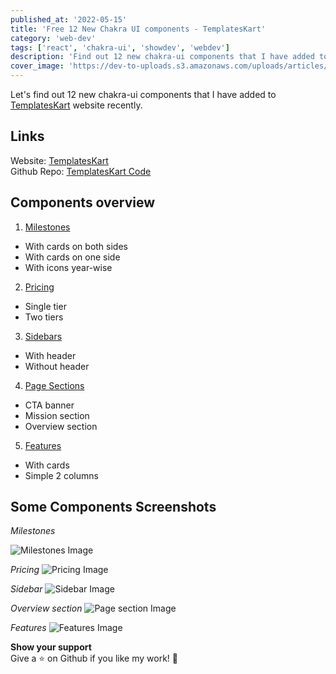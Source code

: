 ```yaml
---
published_at: '2022-05-15'
title: 'Free 12 New Chakra UI components - TemplatesKart'
category: 'web-dev'
tags: ['react', 'chakra-ui', 'showdev', 'webdev']
description: 'Find out 12 new chakra-ui components that I have added to TemplatesKart website.'
cover_image: 'https://dev-to-uploads.s3.amazonaws.com/uploads/articles/568i578bfm8yd1iwccdg.png'
---
```


Let's find out 12 new chakra-ui components that I have added to [TemplatesKart](https://templateskart.com) website recently.

## Links

Website: [TemplatesKart](https://templateskart.com) <br />
Github Repo: [TemplatesKart Code](https://github.com/MA-Gelton/templateskart) <br />

## Components overview

1. [Milestones](https://templateskart.com/components/milestones)

- With cards on both sides
- With cards on one side
- With icons year-wise

2. [Pricing](https://templateskart.com/components/pricing)

- Single tier
- Two tiers

3. [Sidebars](https://templateskart.com/components/sidebars)

- With header
- Without header

4. [Page Sections](https://templateskart.com/components/page-sections)

- CTA banner
- Mission section
- Overview section

5. [Features](https://templateskart.com/components/footers)

- With cards
- Simple 2 columns

## Some Components Screenshots

_Milestones_

![Milestones Image](https://dev-to-uploads.s3.amazonaws.com/uploads/articles/yhhfbq6z6ruq8gdxmpoy.png)

_Pricing_
![Pricing Image](https://dev-to-uploads.s3.amazonaws.com/uploads/articles/5af055dli2s6cz9s9qw1.png)

_Sidebar_
![Sidebar Image](https://dev-to-uploads.s3.amazonaws.com/uploads/articles/z5twxqzulothluzs6es3.png)

_Overview section_
![Page section Image](https://dev-to-uploads.s3.amazonaws.com/uploads/articles/4qrlcv6a7si7wjr46g8m.png)

_Features_
![Features Image](https://dev-to-uploads.s3.amazonaws.com/uploads/articles/bga9bqyx1eh9jqgqzyd9.png) <br />

**Show your support** <br />
Give a ⭐️ on Github if you like my work! 🙏
